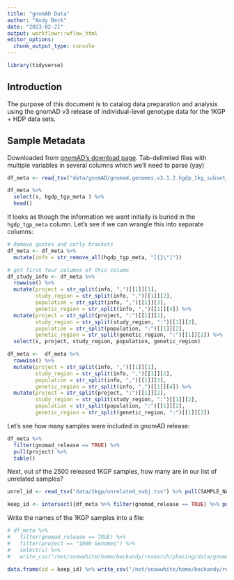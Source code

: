 ```yaml
---
title: "gnomAD Data"
author: "Andy Beck"
date: "2023-02-21"
output: workflowr::wflow_html
editor_options:
  chunk_output_type: console
---
```


```r
library(tidyverse)
```

## Introduction

The purpose of this document is to catalog data preparation and analysis using the gnomAD v3 release of individual-level genotype data for the 
1KGP + HDP data sets. 


## Sample Metadata

Downloaded from [gnomAD's download page](https://gnomad.broadinstitute.org/downloads#v3). Tab-delimited files with multiple variables in several columns which we'll need to parse (yay)

```r
df_meta <- read_tsv("data/gnomAD/gnomad.genomes.v3.1.2.hgdp_1kg_subset_sample_meta.tsv")

df_meta %>%
  select(s, hgdp_tgp_meta ) %>%
  head()
```

It looks as though the information we want initially is buried in the `hgdp_tgp_meta` column. Let's see if we can wrangle this into separate columns:

```r
# Remove quotes and curly brackets
df_meta <- df_meta %>%
  mutate(info = str_remove_all(hgdp_tgp_meta, "[{}\"]"))

# get first four columns of this column
df_study_info <- df_meta %>%
  rowwise() %>%
  mutate(project = str_split(info, ",")[[1]][1],
         study_region = str_split(info, ",")[[1]][2],
         population = str_split(info, ",")[[1]][3],
         genetic_region = str_split(info, ",")[[1]][4]) %>%
  mutate(project = str_split(project, ":")[[1]][2],
         study_region = str_split(study_region, ":")[[1]][2],
         population = str_split(population, ":")[[1]][2],
         genetic_region = str_split(genetic_region, ":")[[1]][2]) %>%
  select(s, project, study_region, population, genetic_region)

df_meta <-  df_meta %>%
  rowwise() %>%
  mutate(project = str_split(info, ",")[[1]][1],
         study_region = str_split(info, ",")[[1]][2],
         population = str_split(info, ",")[[1]][3],
         genetic_region = str_split(info, ",")[[1]][4]) %>%
  mutate(project = str_split(project, ":")[[1]][2],
         study_region = str_split(study_region, ":")[[1]][2],
         population = str_split(population, ":")[[1]][2],
         genetic_region = str_split(genetic_region, ":")[[1]][2])
```

Let's see how many samples were included in gnomAD release:

```r
df_meta %>%
  filter(gnomad_release == TRUE) %>%
  pull(project) %>%
  table()
```

Next, out of the 2500 released 1KGP samples, how many are in our list of unrelated samples?

```r
unrel_id <- read_tsv("data/1kgp/unrelated_subj.tsv") %>% pull(SAMPLE_NAME)

keep_id <- intersect({df_meta %>% filter(gnomad_release == TRUE) %>% pull(s)}, unrel_id)
```

Write the names of the 1KGP samples into a file:

```r
# df_meta %>%
#   filter(gnomad_release == TRUE) %>%
#   filter(project == "1000 Genomes") %>%
#   select(s) %>%
#   write_csv("/net/snowwhite/home/beckandy/research/phasing/data/gnomAD/1kgp_samples.txt", col_names = FALSE, quote = "none")

data.frame(id = keep_id) %>% write_csv("/net/snowwhite/home/beckandy/research/phasing/data/gnomAD/1kgp_samples.txt", col_names = FALSE, quote = "none")
```

